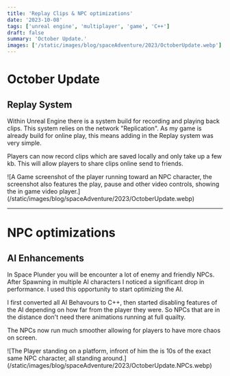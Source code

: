 ```yaml
---
title: 'Replay Clips & NPC optimizations'
date: '2023-10-08'
tags: ['unreal engine', 'multiplayer', 'game', 'C++']
draft: false
summary: 'October Update.'
images: ['/static/images/blog/spaceAdventure/2023/OctoberUpdate.webp']
---
```


# October Update

## Replay System

Within Unreal Engine there is a system build for recording and playing back clips.
This system relies on the network "Replication".
As my game is already build for online play, this means adding in the Replay system was very simple.

Players can now record clips which are saved locally and only take up a few kb.
This will allow players to share clips online send to friends.

<div>
  ![A Game screenshot of the player running toward an NPC character, the screenshot also features
  the play, pause and other video controls, showing the in game video
  player.](/static/images/blog/spaceAdventure/2023/OctoberUpdate.webp)
</div>

---

# NPC optimizations

## AI Enhancements

In Space Plunder you will be encounter a lot of enemy and friendly NPCs.
After Spawning in multiple AI characters I noticed a significant drop in performance. I used this opportunity to start optimizing the AI.

I first converted all AI Behavours to C++, then started disabling features of the AI depending on how far from the player they were.
So NPCs that are in the distance don't need there animations running at full quailty.

The NPCs now run much smoother allowing for players to have more chaos on screen.

<div>
  ![The Player standing on a platform, infront of him the is 10s of the exact same NPC character,
  all standing around.](/static/images/blog/spaceAdventure/2023/OctoberUpdate.NPCs.webp)
</div>
